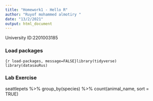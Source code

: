 ```yaml
---
title: "Homework1 - Hello R"
author: "Ruyof mohammed almotiry "
date: "13/2/2021"
output: html_document
---
```


University ID:2201003185 

### Load packages

```{r load-packages, message=FALSE}library(tidyverse) 
library(datasauRus)
```


### Lab Exercise

seattlepets %>% group_by(species) %>% count(animal_name, sort = TRUE)
